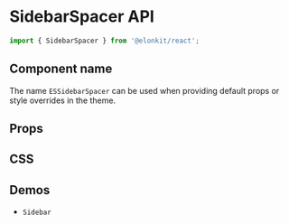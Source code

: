 
<Meta title="Components API/SidebarSpacer" />

# SidebarSpacer API

```js
import { SidebarSpacer } from '@elonkit/react';
```

## Component name

The name `ESSidebarSpacer` can be used when providing default props or style overrides in the theme.

## Props

<TableInterface name="SidebarSpacerProps" variant="props" />

## CSS

<TableInterface variant="css" name="SidebarSpacerClasses" />

## Demos

<ul>
  <li>
    <LinkTo kind="components-sidebar" story="demo">
      <code>Sidebar</code>
    </LinkTo>
  </li>
</ul>
